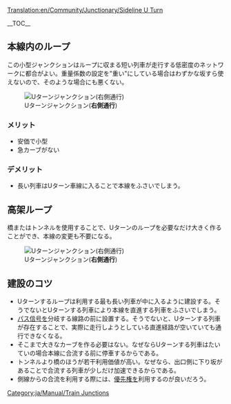 [[Translation:en/Community/Junctionary/Sideline U Turn]]

{{ja/Community/Junctionary/Navigation}}

__TOC__


== 本線内のループ ==

この小型ジャンクションはループに収まる短い列車が走行する低密度のネットワークに都合がよい。重量係数の設定を"重い"にしている場合はわずかな坂すら使えないので、そのような場合にも悪くない。

[[File:en/Community/Junctionary/Mainline u turn.png|center|frame|Uターンジャンクション('''右側通行''')]]

===メリット===
*安価で小型
*急カーブがない

===デメリット===
*長い列車はUターン車線に入ることで本線をふさいでしまう。

== 高架ループ ==

橋またはトンネルを使用することで、Uターンのループを必要なだけ大きく作ることができ、本線の変更も不要になる。

[[File:en/Community/Junctionary/Flyover-loop.png|center|frame|Uターンジャンクション('''右側通行''')]]

== 建設のコツ ==
* Uターンするループは利用する最も長い列車が中に入るように建設する。そうでないとUターンする列車により本線を直進する列車をふさいでしまう。
* [[ja/Manual/Signals#パス信号|パス信号]]を分岐する線路の前に設置する。そうでないと、Uターンする列車が存在することで、実際に走行しようとしている直進経路が空いていても通行できなくなる。
* そこまで大きなカーブを作る必要はない。なぜならUターンする列車はたいていの場合本線に合流する前に停車するからである。
* トンネルより橋のほうが若干利用価値が高い。なぜなら、出口側に下り坂があることで合流する列車が少しだけ加速できるからである。
* 側線からの合流を利用する際には、[[ja/Community/Junctionary/優先合流|優先権]]を利用するのが良いだろう。

[[Category:ja/Manual/Train Junctions]]